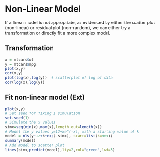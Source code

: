 # Non-Linear Model {#nonlinearmodel}

If a linear model is not appropriate, as evidenced by either the scatter plot (non-linear) or residual plot (non-random), we can either try a transformation or directly fit a more complex model.

## Transformation

```r
x = mtcars$wt
y = mtcars$mpg
plot(x,y)
cor(x,y)
plot(log(x),log(y))  # scatterplot of log of data
cor(log(x),log(y))
```

## Fit non-linear model (Ext)

```r
plot(x,y)
# Set seed for fixing 1 simulation
set.seed(1)
# Simulate the x values
simx=seq(min(x),max(x),length.out=length(x))
# Model the y values y=12+ke^(-x), with a starting value of k 
model = nls(y~12+k*exp(-simx), start=list(k=500))
summary(model)
# Add model to scatter plot
lines(simx,predict(model),lty=2,col="green",lwd=3)
```

<br><br>